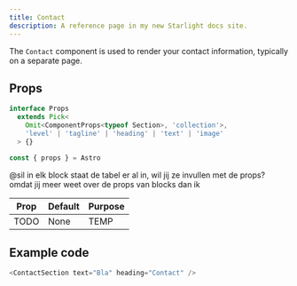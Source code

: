 ```yaml
---
title: Contact
description: A reference page in my new Starlight docs site.
---
```




The `Contact` component is used to render your contact information, typically on a separate page. 

## Props

```ts
interface Props
  extends Pick<
    Omit<ComponentProps<typeof Section>, 'collection'>,
    'level' | 'tagline' | 'heading' | 'text' | 'image'
  > {}

const { props } = Astro
```

@sil in elk block staat de tabel er al in, wil jij ze invullen met de props? omdat jij meer weet over de props van blocks dan ik

| Prop  | Default | Purpose |
| ----  | ------- | ------- |
| TODO  | None    | TEMP    |

## Example code

```js
<ContactSection text="Bla" heading="Contact" />
```

<Window>
  <ContactSection text="Bla" heading="Contact" />
</Window>
